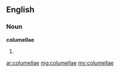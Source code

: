 ==English==

===Noun===
'''columellae'''

# {{plural of|columella}}

[[ar:columellae]]
[[mg:columellae]]
[[my:columellae]]